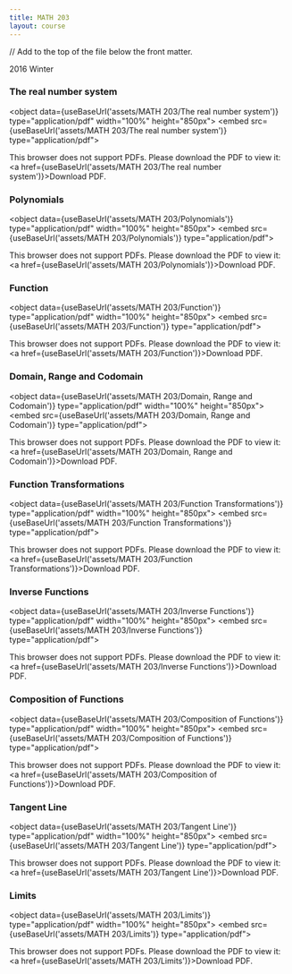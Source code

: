 ```yaml
---
title: MATH 203
layout: course
---
```


// Add to the top of the file below the front matter.

2016 Winter

### The real number system
<object data={useBaseUrl('assets/MATH 203/The real number system')} type="application/pdf" width="100%" height="850px">
    <embed src={useBaseUrl('assets/MATH 203/The real number system')} type="application/pdf">
        <p>This browser does not support PDFs. Please download the PDF to view it: <a href={useBaseUrl('assets/MATH 203/The real number system')}>Download PDF</a>.</p>
    </embed>
</object>

### Polynomials
<object data={useBaseUrl('assets/MATH 203/Polynomials')} type="application/pdf" width="100%" height="850px">
    <embed src={useBaseUrl('assets/MATH 203/Polynomials')} type="application/pdf">
        <p>This browser does not support PDFs. Please download the PDF to view it: <a href={useBaseUrl('assets/MATH 203/Polynomials')}>Download PDF</a>.</p>
    </embed>
</object>

### Function
<object data={useBaseUrl('assets/MATH 203/Function')} type="application/pdf" width="100%" height="850px">
    <embed src={useBaseUrl('assets/MATH 203/Function')} type="application/pdf">
        <p>This browser does not support PDFs. Please download the PDF to view it: <a href={useBaseUrl('assets/MATH 203/Function')}>Download PDF</a>.</p>
    </embed>
</object>

### Domain, Range and Codomain
<object data={useBaseUrl('assets/MATH 203/Domain, Range and Codomain')} type="application/pdf" width="100%" height="850px">
    <embed src={useBaseUrl('assets/MATH 203/Domain, Range and Codomain')} type="application/pdf">
        <p>This browser does not support PDFs. Please download the PDF to view it: <a href={useBaseUrl('assets/MATH 203/Domain, Range and Codomain')}>Download PDF</a>.</p>
    </embed>
</object>

### Function Transformations
<object data={useBaseUrl('assets/MATH 203/Function Transformations')} type="application/pdf" width="100%" height="850px">
    <embed src={useBaseUrl('assets/MATH 203/Function Transformations')} type="application/pdf">
        <p>This browser does not support PDFs. Please download the PDF to view it: <a href={useBaseUrl('assets/MATH 203/Function Transformations')}>Download PDF</a>.</p>
    </embed>
</object>

### Inverse Functions
<object data={useBaseUrl('assets/MATH 203/Inverse Functions')} type="application/pdf" width="100%" height="850px">
    <embed src={useBaseUrl('assets/MATH 203/Inverse Functions')} type="application/pdf">
        <p>This browser does not support PDFs. Please download the PDF to view it: <a href={useBaseUrl('assets/MATH 203/Inverse Functions')}>Download PDF</a>.</p>
    </embed>
</object>

### Composition of Functions
<object data={useBaseUrl('assets/MATH 203/Composition of Functions')} type="application/pdf" width="100%" height="850px">
    <embed src={useBaseUrl('assets/MATH 203/Composition of Functions')} type="application/pdf">
        <p>This browser does not support PDFs. Please download the PDF to view it: <a href={useBaseUrl('assets/MATH 203/Composition of Functions')}>Download PDF</a>.</p>
    </embed>
</object>

### Tangent Line
<object data={useBaseUrl('assets/MATH 203/Tangent Line')} type="application/pdf" width="100%" height="850px">
    <embed src={useBaseUrl('assets/MATH 203/Tangent Line')} type="application/pdf">
        <p>This browser does not support PDFs. Please download the PDF to view it: <a href={useBaseUrl('assets/MATH 203/Tangent Line')}>Download PDF</a>.</p>
    </embed>
</object>

### Limits
<object data={useBaseUrl('assets/MATH 203/Limits')} type="application/pdf" width="100%" height="850px">
    <embed src={useBaseUrl('assets/MATH 203/Limits')} type="application/pdf">
        <p>This browser does not support PDFs. Please download the PDF to view it: <a href={useBaseUrl('assets/MATH 203/Limits')}>Download PDF</a>.</p>
    </embed>
</object>